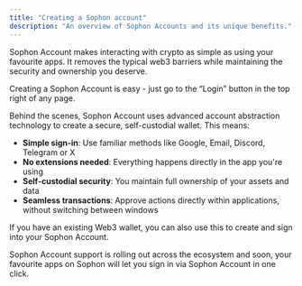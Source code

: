 ```yaml
---
title: "Creating a Sophon account"
description: "An overview of Sophon Accounts and its unique benefits."
---
```


Sophon Account makes interacting with crypto as simple as using your favourite apps. It removes the typical web3 barriers while maintaining the security and ownership you deserve.

Creating a Sophon Account is easy - just go to the “Login” button in the top right of any page.

Behind the scenes, Sophon Account uses advanced account abstraction technology to create a secure, self-custodial wallet. This means:

- **Simple sign-in**: Use familiar methods like Google, Email, Discord, Telegram or X
- **No extensions needed**: Everything happens directly in the app you're using
- **Self-custodial security**: You maintain full ownership of your assets and data
- **Seamless transactions**: Approve actions directly within applications, without switching between windows

If you have an existing Web3 wallet, you can also use this to create and sign into your Sophon Account.

Sophon Account support is rolling out across the ecosystem and soon, your favourite apps on Sophon will let you sign in via Sophon Account in one click.